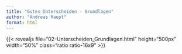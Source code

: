 ```yaml
---
title: "Gutes Unterscheiden - Grundlagen"
author: "Andreas Haupt"
format: html
---
```


{{< revealjs file="02-Unterscheiden_Grundlagen.html" height="500px" width="50%" class="ratio ratio-16x9" >}}

